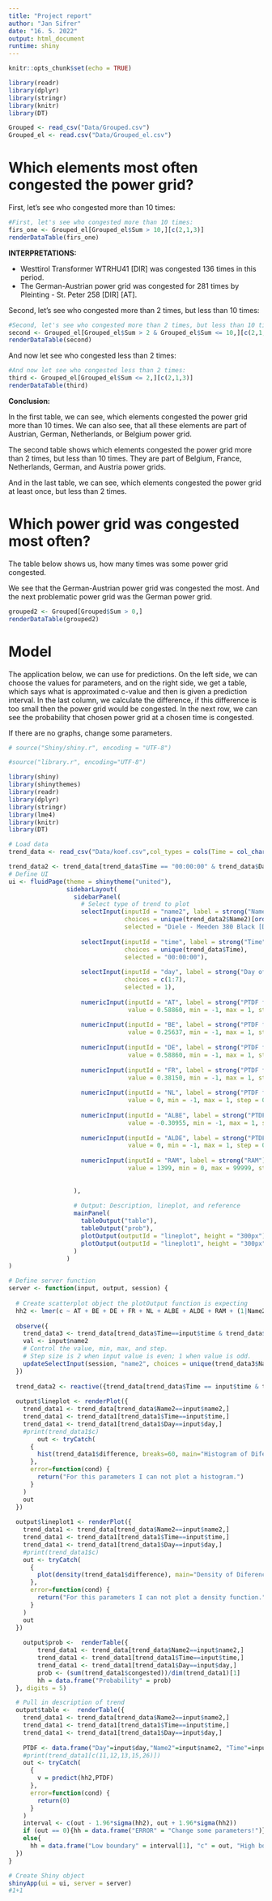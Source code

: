 ```yaml
---
title: "Project report"
author: "Jan Sifrer"
date: "16. 5. 2022"
output: html_document
runtime: shiny
---
```


```r
knitr::opts_chunk$set(echo = TRUE)
```
```r
library(readr)
library(dplyr)
library(stringr)
library(knitr)
library(DT)

Grouped <- read_csv("Data/Grouped.csv")
Grouped_el <- read.csv("Data/Grouped_el.csv")
```

# Which elements most often congested the power grid? 

First, let's see who congested more than 10 times:
```r
#First, let's see who congested more than 10 times:
firs_one <- Grouped_el[Grouped_el$Sum > 10,][c(2,1,3)]
renderDataTable(firs_one)
```
**INTERPRETATIONS:**

* Westtirol Transformer WTRHU41 [DIR] was congested 136 times in this period.
* The German-Austrian power grid was congested for 281 times by Pleinting - St. Peter 258 [DIR] [AT].


Second, let's see who congested more than 2 times, but less than 10 times:
```r
#Second, let's see who congested more than 2 times, but less than 10 times:
second <- Grouped_el[Grouped_el$Sum > 2 & Grouped_el$Sum <= 10,][c(2,1,3)]
renderDataTable(second)
```

And now let see who congested less than 2 times:
```r
#And now let see who congested less than 2 times:
third <- Grouped_el[Grouped_el$Sum <= 2,][c(2,1,3)]
renderDataTable(third)
```

**Conclusion:**

In the first table, we can see, which elements congested the power grid more than 10 times. We can also see, that all these elements are part of Austrian, German, Netherlands, or Belgium power grid.

The second table shows which elements congested the power grid more than 2 times, but less than 10 times. They are part of Belgium, France, Netherlands, German, and Austria power grids.

And in the last table, we can see, which elements congested the power grid at least once, but less than 2 times. 

# Which power grid was congested most often? 

The table below shows us, how many times was some power grid congested.

We see that the German-Austrian power grid was congested the most. And the next problematic power grid was the German power grid.
```r
grouped2 <- Grouped[Grouped$Sum > 0,]
renderDataTable(grouped2)
```

# Model 

The application below, we can use for predictions. 
On the left side, we can choose the values for parameters, and on the right side, we get a table, which says what is approximated c-value and then is given a prediction interval. In the last column, we calculate the difference, if this difference is too small then the power grid would be congested. In the next row, we can see the probability that chosen power grid at a chosen time is congested.

If there are no graphs, change some parameters.

```r
# source("Shiny/shiny.r", encoding = "UTF-8")

#source("library.r", encoding="UTF-8")

library(shiny)
library(shinythemes)
library(readr)
library(dplyr)
library(stringr)
library(lme4)
library(knitr)
library(DT)

# Load data
trend_data <- read_csv("Data/koef.csv",col_types = cols(Time = col_character()))

trend_data2 <- trend_data[trend_data$Time == "00:00:00" & trend_data$Day ==  1,]
# Define UI
ui <- fluidPage(theme = shinytheme("united"),
                sidebarLayout(
                  sidebarPanel(
                    # Select type of trend to plot
                    selectInput(inputId = "name2", label = strong("Name of the Power Grid"),
                                choices = unique(trend_data2$Name2)[order(unique(trend_data2$Name2))],
                                selected = "Diele - Meeden 380 Black [DIR] [DE]"),
                    
                    selectInput(inputId = "time", label = strong("Time"),
                                choices = unique(trend_data$Time),
                                selected = "00:00:00"),
                    
                    selectInput(inputId = "day", label = strong("Day of the week"),
                                choices = c(1:7),
                                selected = 1),
                    
                    numericInput(inputId = "AT", label = strong("PTDF for AT"),
                                 value = 0.58860, min = -1, max = 1, step = 0.00001),
                    
                    numericInput(inputId = "BE", label = strong("PTDF for BE"),
                                 value = 0.25637, min = -1, max = 1, step = 0.00001),
                    
                    numericInput(inputId = "DE", label = strong("PTDF for DE"),
                                 value = 0.58860, min = -1, max = 1, step = 0.00001),
                    
                    numericInput(inputId = "FR", label = strong("PTDF for FR"),
                                 value = 0.38150, min = -1, max = 1, step = 0.00001),
                    
                    numericInput(inputId = "NL", label = strong("PTDF for NL"),
                                 value = 0, min = -1, max = 1, step = 0.00001),
                    
                    numericInput(inputId = "ALBE", label = strong("PTDF for ALBE"),
                                 value = -0.30955, min = -1, max = 1, step = 0.00001),
                    
                    numericInput(inputId = "ALDE", label = strong("PTDF for ALDE"),
                                 value = 0, min = -1, max = 1, step = 0.00001),
                    
                    numericInput(inputId = "RAM", label = strong("RAM"),
                                 value = 1399, min = 0, max = 99999, step = 0.01),
                    
                    
                  ),
                  
                  # Output: Description, lineplot, and reference
                  mainPanel(
                    tableOutput("table"),
                    tableOutput("prob"),
                    plotOutput(outputId = "lineplot", height = "300px"),
                    plotOutput(outputId = "lineplot1", height = "300px")
                  )
                )
)

# Define server function
server <- function(input, output, session) {
  
  # Create scatterplot object the plotOutput function is expecting
  hh2 <- lmer(c ~ AT + BE + DE + FR + NL + ALBE + ALDE + RAM + (1|Name2/Day) + (1|Name2/Time), data = trend_data)
  
  observe({
    trend_data3 <- trend_data[trend_data$Time==input$time & trend_data$Day==input$day,]
    val <- input$name2
    # Control the value, min, max, and step.
    # Step size is 2 when input value is even; 1 when value is odd.
    updateSelectInput(session, "name2", choices = unique(trend_data3$Name2)[order(unique(trend_data3$Name2))], selected = input$name2)
  })
  
  trend_data2 <- reactive({trend_data[trend_data$Time == input$time & trend_data$Day ==  input$day,]})
  
  output$lineplot <- renderPlot({
    trend_data1 <- trend_data[trend_data$Name2==input$name2,]
    trend_data1 <- trend_data1[trend_data1$Time==input$time,]
    trend_data1 <- trend_data1[trend_data1$Day==input$day,]
    #print(trend_data1$c)
        out <- tryCatch(
      {
        hist(trend_data1$difference, breaks=60, main="Histogram of Diference = RAM-c", xlab="Difference")
      },
      error=function(cond) {
        return("For this parameters I can not plot a histogram.")
      }
    )
    out
  })
  
  output$lineplot1 <- renderPlot({
    trend_data1 <- trend_data[trend_data$Name2==input$name2,]
    trend_data1 <- trend_data1[trend_data1$Time==input$time,]
    trend_data1 <- trend_data1[trend_data1$Day==input$day,]
    #print(trend_data1$c)
    out <- tryCatch(
      {
        plot(density(trend_data1$difference), main="Density of Diference = RAM-c", xlab="Difference")
      },
      error=function(cond) {
        return("For this parameters I can not plot a density function.")
      }
    )
    out
  })
  
    output$prob <-  renderTable({
        trend_data1 <- trend_data[trend_data$Name2==input$name2,]
        trend_data1 <- trend_data1[trend_data1$Time==input$time,]
        trend_data1 <- trend_data1[trend_data1$Day==input$day,]
        prob <- (sum(trend_data1$congested))/dim(trend_data1)[1]
        hh = data.frame("Probability" = prob)
  }, digits = 5)

  # Pull in description of trend
  output$table <-  renderTable({
    trend_data1 <- trend_data[trend_data$Name2==input$name2,]
    trend_data1 <- trend_data1[trend_data1$Time==input$time,]
    trend_data1 <- trend_data1[trend_data1$Day==input$day,]
    
    PTDF <- data.frame("Day"=input$day,"Name2"=input$name2, "Time"=input$time, "AT"=input$AT, "BE"=input$BE, "DE"=input$DE, "FR"=input$FR, "NL"=input$NL, "ALBE"=input$ALBE, "ALDE"=input$ALDE, "RAM"=input$RAM)
    #print(trend_data1[c(11,12,13,15,26)])
    out <- tryCatch(
      {
        v = predict(hh2,PTDF)
      },
      error=function(cond) {
        return(0)
      }
    )
    interval <- c(out - 1.96*sigma(hh2), out + 1.96*sigma(hh2))
    if (out == 0){hh = data.frame("ERROR" = "Change some parameters!")}
    else{
      hh = data.frame("Low boundary" = interval[1], "c" = out, "High boundary" = interval[2], "RAM" = input$RAM, "Difference" = input$RAM - out)}
  })
}
```

```r
# Create Shiny object
shinyApp(ui = ui, server = server)
#1+1
```
